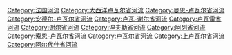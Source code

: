 {{catmore}}
[[Category:法国河流|Category:法国河流]]
[[Category:大西洋卢瓦尔省河流|Category:大西洋卢瓦尔省河流]]
[[Category:曼恩-卢瓦尔省河流|Category:曼恩-卢瓦尔省河流]]
[[Category:安德尔-卢瓦尔省河流|Category:安德尔-卢瓦尔省河流]]
[[Category:卢瓦-谢尔省河流|Category:卢瓦-谢尔省河流]]
[[Category:卢瓦雷省河流|Category:卢瓦雷省河流]]
[[Category:谢尔省河流|Category:谢尔省河流]]
[[Category:涅夫勒省河流|Category:涅夫勒省河流]]
[[Category:阿列省河流|Category:阿列省河流]]
[[Category:索恩-卢瓦尔省河流|Category:索恩-卢瓦尔省河流]]
[[Category:卢瓦尔省河流|Category:卢瓦尔省河流]]
[[Category:上卢瓦尔省河流|Category:上卢瓦尔省河流]]
[[Category:阿尔代什省河流|Category:阿尔代什省河流]]